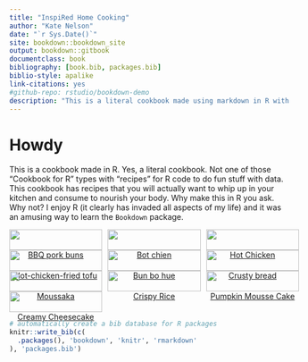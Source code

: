 ```yaml
--- 
title: "InspiRed Home Cooking"
author: "Kate Nelson"
date: "`r Sys.Date()`"
site: bookdown::bookdown_site
output: bookdown::gitbook
documentclass: book
bibliography: [book.bib, packages.bib]
biblio-style: apalike
link-citations: yes
#github-repo: rstudio/bookdown-demo
description: "This is a literal cookbook made using markdown in R with recipes you can actually eat."
---
```


# Howdy {.unnumbered}

This is a cookbook made in R. Yes, a literal cookbook. Not one of those "Cookbook for R" types with "recipes" for R code to do fun stuff with data. This cookbook has recipes that you will actually want to whip up in your kitchen and consume to nourish your body. Why make this in R you ask. Why not? I enjoy R (it clearly has invaded all aspects of my life) and it was an amusing way to learn the `Bookdown` package.


<!--  Use nested CSS <div> containers notated using colons per [these directions](https://bookdown.org/yihui/rmarkdown-cookbook/multi-column.html) and cross-referencing per [these instructions](https://bookdown.org/yihui/rmarkdown-cookbook/cross-ref.html). -->


:::: {style="display: grid; grid-template-columns: 33% 33% 33%; grid-column-gap: 10px;"} 

::: {}
<center>
[![](bbq_pork_buns.jpeg){width=100%}](#bbq)
[BBQ pork buns](#bbq)
</center>
:::

::: {}
<center>
[![](bot_chien.jpeg){width=100%}](#botchien)
[Bot chien](#botchien)
</center>
:::

::: {}
<center>
[![](hot_chicken.jpeg){width=100%}](#hotchicken)
[Hot Chicken](#hotchicken)
</center>
:::

::: {}
<center>
[![](hot_chicken_fried_tofu.jpeg){width=100%}](#hottofu)
[Hot-chicken-fried tofu](#hottofu)
</center>
:::

::: {}
<center>
[![](bun_bo_hue.jpeg){width=100%}](#bohue)
[Bun bo hue](#bohue)
</center>
:::

::: {}
<center>
[![](crusty_bread.jpeg){width=100%}](#crustybread)
[Crusty bread](#crustybread)
</center>
:::

::: {}
<center>
[![](moussaka.jpeg){width=100%}](#moussaka)
[Moussaka](#moussaka)
</center>
:::

::: {}
<center>
[![](crispy_rice.jpeg){width=100%}](#crispyrice)
[Crispy Rice](#crispyrice)
</center>
:::

::: {}
<center>
[![](pumpkin_mousse_cake.jpg){width=100%}](#pumpkincake)
[Pumpkin Mousse Cake](#pumpkincake)
</center>
:::

::: {}
<center>
[![](cheesecake.jpeg){width=100%}](#cheesecake)
[Creamy Cheesecake](#cheesecake)
</center>
:::


::::





<!-- removing section numbering for recipe sub-headers see [this](https://bookdown.org/yihui/rmarkdown-cookbook/unnumbered-sections.html). -->

```r
# automatically create a bib database for R packages
knitr::write_bib(c(
  .packages(), 'bookdown', 'knitr', 'rmarkdown'
), 'packages.bib')
```
